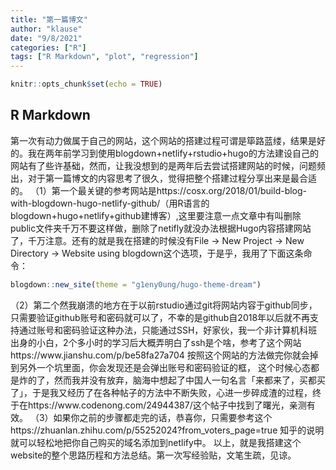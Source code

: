 ```yaml
---
title: "第一篇博文"
author: "klause"
date: "9/8/2021"
categories: ["R"]
tags: ["R Markdown", "plot", "regression"]
---
```


```r
knitr::opts_chunk$set(echo = TRUE)
```

## R Markdown
   第一次有动力做属于自己的网站，这个网站的搭建过程可谓是筚路蓝缕，结果是好的。我在两年前学习到使用blogdown+netlify+rstudio+hugo的方法建设自己的网站有了些许基础，然而，让我没想到的是两年后去尝试搭建网站的时候，问题频出，对于第一篇博文的内容思考了很久，觉得把整个搭建过程分享出来是最合适的。
   （1）第一个最关键的参考网站是https://cosx.org/2018/01/build-blog-with-blogdown-hugo-netlify-github/（用R语言的blogdown+hugo+netlify+github建博客）,这里要注意一点文章中有叫删除public文件夹千万不要这样做，删除了netifly就没办法根据Hugo内容搭建网站了，千万注意。还有的就是我在搭建的时候没有File -> New Project -> New Directory -> Website using blogdown这个选项，于是乎，我用了下面这条命令：
```r
blogdown::new_site(theme = "g1eny0ung/hugo-theme-dream")
```
  （2）第二个然我崩溃的地方在于以前rstudio通过git将网站内容于github同步，只需要验证github账号和密码就可以了，不幸的是github自2018年以后就不再支持通过账号和密码验证这种办法，只能通过SSH，好家伙，我一个非计算机科班出身的小白，2个多小时的学习后大概弄明白了ssh是个啥，参考了这个网站https://www.jianshu.com/p/be58fa27a704 按照这个网站的方法做完你就会掉到另外一个坑里面，你会发现还是会弹出账号和密码验证的框，
这个时候心态都是炸的了，然而我并没有放弃，脑海中想起了中国人一句名言「来都来了，买都买了」，于是我又经历了在各种帖子的方法中不断失败，心进一步碎成渣的过程，终于在https://www.codenong.com/24944387/这个帖子中找到了曙光，亲测有效。
  （3）如果你之前的步骤都走完的话，恭喜你，只需要参考这个https://zhuanlan.zhihu.com/p/55252024?from_voters_page=true 知乎的说明就可以轻松地把你自己购买的域名添加到netlify中。
   以上，就是我搭建这个website的整个思路历程和方法总结。第一次写经验贴，文笔生疏，见谅。
    
  